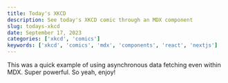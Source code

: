 ```yaml
---
title: Today's XKCD
description: See today's XKCD comic through an MDX component
slug: todays-xkcd
date: September 17, 2023
categories: ['xkcd', 'comics']
keywords: ['xkcd', 'comics', 'mdx', 'components', 'react', 'nextjs']
---
```


This was a quick example of using asynchronous data fetching even within MDX. Super powerful. So yeah, enjoy! 

<XKCD />